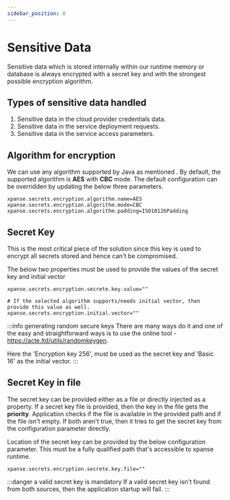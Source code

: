 ```yaml
---
sidebar_position: 8
---
```



# Sensitive Data

Sensitive data which is stored internally within our runtime memory or database is always encrypted with a secret key
and with the strongest possible encryption algorithm.

## Types of sensitive data handled

1. Sensitive data in the cloud provider credentials data.
2. Sensitive data in the service deployment requests.
3. Sensitive data in the service access parameters.

## Algorithm for encryption

We can use any algorithm supported by Java as mentioned <Link name='here' url='https://docs.oracle.com/en/java/javase/21/docs/specs/security/standard-names.html'/>.
By default, the supported algorithm is **AES** with **CBC** mode.
The default configuration can be overridden by updating the below three parameters.

```shell
xpanse.secrets.encryption.algorithm.name=AES
xpanse.secrets.encryption.algorithm.mode=CBC
xpanse.secrets.encryption.algorithm.padding=ISO10126Padding
```

## Secret Key

This is the most critical piece of the solution since this key is used to encrypt all secrets stored
and hence can't be compromised.

The below two properties must be used to provide the values of the secret key and initial vector

```shell
xpanse.secrets.encryption.secrete.key.value=""

# If the selected algorithm supports/needs initial vector, then provide this value as well.
xpanse.secrets.encryption.initial.vector=""
```

:::info generating random secure keys
There are many ways do it and one of the easy and straightforward ways is to use the online tool - https://acte.ltd/utils/randomkeygen.

Here the 'Encryption key 256', must be used as the secret key and 'Basic 16' as the initial vector.
:::

## Secret Key in file

The secret key can be provided either as a file or directly injected as a property.
If a secret key file is provided, then the key in the file gets the **priority**.
Application checks if the file is available in the provided path and if the file isn't empty.
If both aren't true, then it tries to get the secret key from the configuration parameter directly.

Location of the secret key can be provided by the below configuration parameter.
This must be a fully qualified path that's accessible to xpanse runtime.

```shell
xpanse.secrets.encryption.secrete.key.file=""
```

:::danger a valid secret key is mandatory
If a valid secret key isn't found from both sources, then the application startup will fail.
:::
